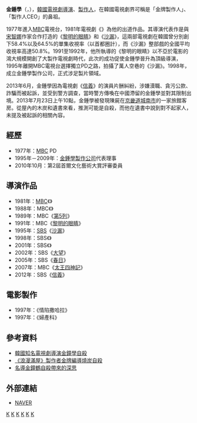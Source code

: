 {{藝人
|姓名 = 金鍾學
|類型 = 導演
|圖片 =
|圖片尺寸 =
|圖片簡介 = 
|本名 =
|外文名 = 김종학
|外文 = ko
|羅馬拼音 = 
|英文名 =
|暱稱 =
|其他藝名 =
|國籍 = {{KOR}}
|民族 =
|籍貫 =
|出生日期 = 1951年11月5日
|出生地點 = {{KOR}}[[忠清北道|忠清北道]][[堤川市|堤川市]]
|逝世日期 = 2013年7月23日（61歲）
|逝世地點 ={{KOR}}[[京畿道|京畿道]][[城南市|城南市]][[盆唐區|盆唐區]]
|職業 = [[導演|導演]]、[[製作人|製作人]]
|語言 = [[韓語|韓語]]
|教育程度 = [[慶熙大學|慶熙大學]]新聞廣播系學士
|宗教信仰 =
|配偶 =
|兒女 =
|父母 =
|音樂類型 =
|演奏樂器 =
|出道地點 =
|出道作 = 《[[搜查班長|搜查班長]]》
|出道日期 = 1981年
|代表作 =
|活躍年代 =
}}
{{Infobox Korean name
|hangul= 김종학
|hanja= {{linktext|金|鍾|學}}
}}
'''金鍾學'''（{{lang-ko|'''김종학'''}}，{{bd|1951年|11月5日|2013年|7月23日|catIdx=Kim}}），[[韓國|韓國]][[電視劇|電視劇]][[導演|導演]]、[[製作人|製作人]]，在韓國電視劇界可稱是「金牌製作人」、「製作人CEO」的鼻祖。

1977年進入[[文化廣播_(韓國)|MBC]]電視台，1981年電視劇《{{link-ko|搜查班長|수사반장}}》為他的出道作品。其導演代表作是與[[宋智娜|宋智娜]]作家合作打造的《[[黎明的眼睛|黎明的眼睛]]》和《[[沙漏_(電視劇)|沙漏]]》，這兩部電視劇在韓國曾分別創下58.4%以及64.5%的單集收視率（以首都圈計），而《沙漏》整部戲的全國平均收視率高達50.8%。1991至1992年，他所執導的《黎明的眼睛》以不亞於電影的鴻大規模開創了大製作電視劇時代，此次的成功促使金鍾學晉升為頂級導演，1995年離開MBC電視台選擇獨立PD之路，拍攝了萬人空巷的《沙漏》。1998年，成立金鍾學製作公司，正式涉足製片領域。

2013年6月，金鍾學因為電視劇《[[信義_(韓國電視劇)|信義]]》的演員片酬糾紛，涉嫌瀆職、貪污公款、詐騙而被起訴，並受到警方調查，當時警方傳喚在中國滯留的金鍾學並對其限制出境。2013年7月23日上午10點，金鍾學被發現陳屍在[[京畿道|京畿道]][[城南市|城南市]]的一家旅館客房。從屋內的木炭和遺書來看，推測可能是自殺，而他在遺書中說到對不起家人，未提及被起訴的相關內容。

== 經歷 ==
*1977年：[[文化廣播_(韓國)|MBC]] PD
*1995年－2009年：[[金鍾學製作公司|金鍾學製作公司]]代表理事
*2010年10月：第2屆首爾文化藝術大賞評審委員
== 導演作品 ==
*1981年：[[文化廣播_(韓國)|MBC]]《{{link-ko|搜查班長|수사반장}}》
*1988年：MBC《{{link-ko|人間市場|인간시장 (드라마)}}》
*1989年：MBC《[[第5列(電視劇)|第5列]]》
*1991年：MBC《[[黎明的眼睛|黎明的眼睛]]》
*1995年：[[SBS_(韓國)|SBS]]《[[沙漏_(電視劇)|沙漏]]》
*1998年：SBS《{{link-ko|白夜3.98|백야 3.98}}》
*2001年：SBS《{{link-ko|神話(電視劇)|신화 (드라마)|神話}}》
*2002年：SBS《[[大望|大望]]》
*2005年：SBS《[[春日_(韩国电视剧)|春日]]》
*2007年：MBC《[[太王四神記|太王四神記]]》
*2012年：SBS《[[信義_(韓國電視劇)|信義]]》

== 電影製作 ==
*1997年：《情陷撒哈拉》
*1997年：《婦產科》
== 參考資料 ==
*[http://chinese.yonhapnews.co.kr/domestic/2013/07/23/0402000000ACK20130723002800881.HTML 韓國知名電視劇導演金鐘學自殺] {{Wayback|url=http://chinese.yonhapnews.co.kr/domestic/2013/07/23/0402000000ACK20130723002800881.HTML |date=20170329162935 }}
*[http://cn.chosun.com/big5/site/data/html_dir/2013/07/24/20130724000004.html 《浪漫滿屋》製作者金牌編導燒炭自殺] {{Wayback|url=http://cn.chosun.com/big5/site/data/html_dir/2013/07/24/20130724000004.html |date=20130727032612 }}
*[http://www.koreastardaily.com/tc/news/30257 名導金鐘鶴自殺帶來的深思] {{Wayback|url=http://www.koreastardaily.com/tc/news/30257 |date=20130727032802 }}
== 外部連結 ==
*[http://people.search.naver.com/search.naver?sm=tab_txc&where=people_profile&ie=utf8&query=%EA%B9%80%EC%A2%85%ED%95%99&os=161602 NAVER] {{Wayback|url=http://people.search.naver.com/search.naver?sm=tab_txc&where=people_profile&ie=utf8&query=%EA%B9%80%EC%A2%85%ED%95%99&os=161602 |date=20160304101621 }}{{ko}}

{{金鐘學製作公司}}
{{百想藝術大賞電視部門導演賞}}
[[Category:韓國導演|K]]
[[Category:韓國電視劇導演|K]]
[[Category:慶熙大學校友|K]]
[[Category:忠清北道出身人物|K]]
[[Category:堤川市出身人物|K]]
[[Category:金姓|K]]